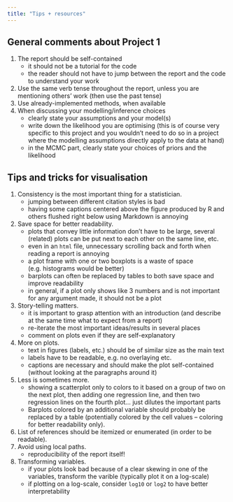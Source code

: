 ```yaml
---
title: "Tips + resources"
---
```


## General comments about Project 1

1. The report should be self-contained
   - it should not be a tutorial for the code
   - the reader should not have to jump between the report and the code to understand your work
2. Use the same verb tense throughout the report, unless you are mentioning others' work (then use the past tense)
3. Use already-implemented methods, when available 
4. When discussing your modelling/inference choices
   - clearly state your assumptions and your model(s)
   - write down the likelihood you are optimising (this is of course very specific to this project and you wouldn't need to do so in a project where the modelling assumptions directly apply to the data at hand)
   - in the MCMC part, clearly state your choices of priors and the likelihood


## Tips and tricks for visualisation

1. Consistency is the most important thing for a statistician.
   - jumping between different citation styles is bad
   - having some captions centered above the figure produced by R and others flushed right below using Markdown is annoying
2. Save space for better readability.
   - plots that convey little information don't have to be large, several (related) plots can be put next to each other on the same line, etc.
   - even in an `html` file, unnecessary scrolling back and forth when reading a report is annoying
   - a plot frame with one or two boxplots is a waste of space (e.g. histograms would be better)
   - barplots can often be replaced by tables to both save space and improve readability
   - in general, if a plot only shows like 3 numbers and is not important for any argument made, it should not be a plot
3. Story-telling matters.
   - it is important to grasp attention with an introduction (and describe at the same time what to expect from a report)
   - re-iterate the most important ideas/results in several places
   - comment on plots even if they are self-explanatory
4. More on plots.
   - text in figures (labels, etc.) should be of similar size as the main text
   - labels have to be readable, e.g. no overlaying etc.
   - captions are necessary and should make the plot self-contained (without looking at the paragraphs around it)
5. Less is sometimes more.
   - showing a scatterplot only to colors to it based on a group of two on the next plot, then adding one regression line, and then two regression lines on the fourth plot... just dilutes the important parts
   - Barplots colored by an additional variable should probably be replaced by a table (potentially colored by the cell
  values -- coloring for better readability only).
6. List of references should be itemized or enumerated (in order to be readable).
7. Avoid using local paths.
   - reproducibility of the report itself!
8. Transforming variables.
   - if your plots look bad because of a clear skewing in one of the variables, transform the varible (typically plot it on a log-scale)
   - if plotting on a log-scale, consider `log10` or `log2` to have better interpretability
  


